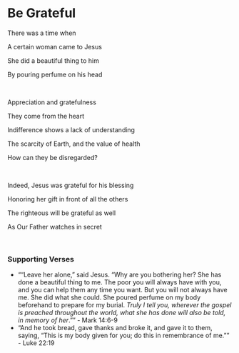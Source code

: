 # Be Grateful

There was a time when

A certain woman came to Jesus

She did a beautiful thing to him

By pouring perfume on his head

<br />

Appreciation and gratefulness

They come from the heart

Indifference shows a lack of understanding

The scarcity of Earth, and the value of health

How can they be disregarded?

<br />

Indeed, Jesus was grateful for his blessing

Honoring her gift in front of all the others

The righteous will be grateful as well

As Our Father watches in secret

<br />

### Supporting Verses

- ““Leave her alone,” said Jesus. “Why are you bothering her? She has done a beautiful thing to me. The poor you will always have with you, and you can help them any time you want. But you will not always have me. She did what she could. She poured perfume on my body beforehand to prepare for my burial. *Truly I tell you, wherever the gospel is preached throughout the world, what she has done will also be told, in memory of her*.”” - Mark 14:6-9
- “And he took bread, gave thanks and broke it, and gave it to them, saying, “This is my body given for you; do this in remembrance of me.”” - Luke 22:19
